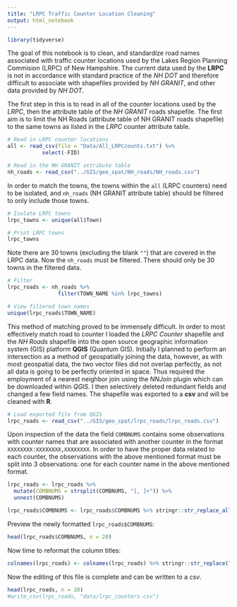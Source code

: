 ```yaml
---
title: "LRPC Traffic Counter Location Cleaning"
output: html_notebook
---
```

```r
library(tidyverse)
```

The goal of this notebook is to clean, and standardize road names associated with traffic counter locations used by the Lakes Region Planning Commision (LRPC) of New Hampshire. The current data used by the **LRPC** is not in accordance with standard practice of the *NH DOT* and therefore difficult to associate with shapefiles provided by *NH GRANIT*, and other data provided by *NH DOT*. 

The first step in this is to read in all of the counter locations used by the *LRPC*, then the attribute table of the *NH GRANIT* roads shapefile. The first aim is to limit the NH Roads (attribute table of NH GRANIT roads shapefile) to the same towns as listed in the *LRPC* counter attribute table. 

```r
# Read in LRPC counter locations
all <- read_csv(file = "Data/All_LRPCcounts.txt") %>% 
           select(-FID)

# Read in the NH GRANIT attribute table
nh_roads <- read_csv("../GIS/geo_spat/NH_roads/NH_roads.csv")
```

In order to match the towns, the towns within the `all` (LRPC counters) need to be isolated, and `nh_roads` (NH GRANIT attribute table) should be filtered to only include those towns.

```r
# Isolate LRPC towns
lrpc_towns <- unique(all$Town)

# Print LRPC towns
lrpc_towns
```

Note there are 30 towns (excluding the blank `""`) that are covered in the LRPC data. Now the `nh_roads` must be filtered. There should only be 30 towns in the filtered data.

```r
# Filter 
lrpc_roads <- nh_roads %>%
                filter(TOWN_NAME %in% lrpc_towns)

# View filtered town names
unique(lrpc_roads$TOWN_NAME)
```

This method of matching proved to be immensely difficult. In order to most effectively match road to counter I loaded the *LRPC Counter* shapefile and the *NH Roads* shapefile into the open source geographic information system (GIS) platform **QGIS** (Quantum GIS). Initially I planned to perform an intersection as a method of geospatially joining the data, however, as with most geospatial data, the two vector files did not overlap perfectly, as not all data is going to be perfectly oriented in space. Thus required the employment of a nearest neighbor join using the *NNJoin* plugin which can be downloaded within *QGIS*. I then selectively deleted redundant fields and changed a few field names. The shapefile was exported to a **csv** and will be cleaned with **R**.

```r
# Load exported file from QGIS 
lrpc_roads <- read_csv("../GIS/geo_spat/lrpc_roads/lrpc_roads.csv")
```

Upon inspection of the data the field `COMBNUMS` contains some observations with counter names that are associated with another counter in the format `XXXXXXXX:XXXXXXXX,XXXXXXXX`. In order to have the proper data related to each counter, the observations with the above mentioned format must be split into 3 observations: one for each counter name in the above mentioned format. 

```r
lrpc_roads <- lrpc_roads %>% 
  mutate(COMBNUMS = strsplit(COMBNUMS, "[, ]+")) %>%
  unnest(COMBNUMS)

lrpc_roads$COMBNUMS <- lrpc_roads$COMBNUMS %>% stringr::str_replace_all(":", "")
```

Preview the newly formatted `lrpc_roads$COMBNUMS`:
```r
head(lrpc_roads$COMBNUMS, n = 20)
```
Now time to reformat the column titles:
```r
colnames(lrpc_roads) <- colnames(lrpc_roads) %>% stringr::str_replace("_", "")
```

Now the editing of this file is complete and can be written to a *csv*.
```r
head(lrpc_roads, n = 20)
#write_csv(lrpc_roads, "data/lrpc_counters.csv")
```




